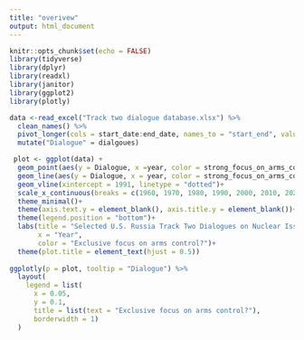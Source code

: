 ```yaml
---
title: "overivew"
output: html_document
---
```


```r
knitr::opts_chunk$set(echo = FALSE)
library(tidyverse)
library(dplyr)
library(readxl)
library(janitor)
library(ggplot2)
library(plotly)
```

```r

data <-read_excel("Track two dialogue database.xlsx") %>% 
  clean_names() %>% 
  pivot_longer(cols = start_date:end_date, names_to = "start_end", values_to = "year") %>% 
  mutate("Dialogue" = dialgoues)

```

```r


 plot <- ggplot(data) +
  geom_point(aes(y = Dialogue, x =year, color = strong_focus_on_arms_control)) +
  geom_line(aes(y = Dialogue, x = year, color = strong_focus_on_arms_control)) +
  geom_vline(xintercept = 1991, linetype = "dotted")+
  scale_x_continuous(breaks = c(1960, 1970, 1980, 1990, 2000, 2010, 2020))+
  theme_minimal()+
  theme(axis.text.y = element_blank(), axis.title.y = element_blank())+
  theme(legend.position = "bottom")+
  labs(title = "Selected U.S. Russia Track Two Dialogues on Nuclear Issues, 1957-2020", 
       x = "Year", 
       color = "Exclusive focus on arms control?")+
  theme(plot.title = element_text(hjust = 0.5))
  
ggplotly(p = plot, tooltip = "Dialogue") %>% 
  layout(
    legend = list(
      x = 0.05, 
      y = 0.1, 
      title = list(text = "Exclusive focus on arms control?"), 
      borderwidth = 1)
  )
```

